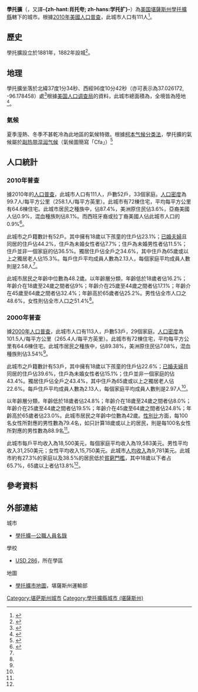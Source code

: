 {{noteTA
|G1=USState
|1=zh-hans:肖托夸; zh-hant:學托擴;
}}
{{about|堪薩斯州的城市||學托擴 (消歧義)}}
{{Infobox settlement
|name = 學托擴
|native_name = Chautauqua
|settlement_type = [[城市|城市]]
|nickname = 
|motto =
|image_skyline = 
|image_caption = 
|image_flag = 
|image_seal =
|image_map = Chautauqua_County_Kansas_Incorporated_and_Unincorporated_areas_Chautauqua_Highlighted.svg
|map_caption = 學托擴於[[學托擴縣_(堪薩斯州)|學托擴縣]]及[[堪薩斯州|堪薩斯州]]之地理位置
|image_map1 = Map of Chautauqua Co, Ks, USA.png
|map_caption1 = {{le|堪薩斯州運輸部|Kansas Department of Transportation}}的[[學托擴縣_(堪薩斯州)|學托擴縣]]地圖（[[:File:Kansas_official_transportation_map_legend.png|圖例]]）
|coordinates_region = US-KS
|subdivision_type = [[世界政區索引|國家]]
|subdivision_name = [[美国|美国]]
|subdivision_type1 = [[美國行政區劃|州]]
|subdivision_name1 = [[堪薩斯州|堪薩斯州]]
|subdivision_type2 = [[堪萨斯州行政区划|縣]]
|subdivision_name2 = [[學托擴縣_(堪薩斯州)|學托擴縣]]
|government_footnotes = 
|government_type = 
|leader_title = 
|leader_name = 
|leader_title1 = 
|leader_name1 = 
|established_title = 
|established_date =
|area_footnotes = <ref name ="Gazetteer files"/>
|area_total_sq_mi = 0.43
|area_land_sq_mi = 0.43
|area_water_sq_mi = 0
|area_total_km2 = 1.11
|area_land_km2 = 1.11
|area_water_km2 = 0
|population_as_of = [[2010年美國人口普查|2010]]
|population_est = 108
|pop_est_as_of = 2012<ref name="2012 Pop Estimate">{{cite web|title=Population Estimates|url=http://www.census.gov/popest/data/cities/totals/2012/SUB-EST2012.html|publisher=[[美国人口调查局|美国人口调查局]]|accessdate=2013-05-29|archive-url=https://www.webcitation.org/6HQu4Spqa?url=http://www.census.gov/popest/data/cities/totals/2012/SUB-EST2012.html|archive-date=2013-06-17|dead-url=yes}}</ref>
|population_total = 111
|population_footnotes = <ref name ="FactFinder"/>
|population_density_sq_mi = auto
|population_density_km2 = auto
|timezone = [[北美中部时区|CST]]
|utc_offset = -6
|timezone_DST = CDT
|utc_offset_DST = -5
|elevation_footnotes = 
|elevation_m = 276
|elevation_ft = 906
|coordinates_display = inline,title
|coordinates_type = region:US_type:city
|latd = 37 |latm = 01 |lats = 34 |latNS = N
|longd = 96 |longm = 10 |longs = 42 |longEW = W
|postal_code_type = [[美國郵區編號|郵區編號]]
|postal_code = 67334
|area_code = [[電話區號620|620]]
|blank_name = [[聯邦資料處理標準|FIPS代碼]]
|blank_info = 20-12675 <ref name="GR2">{{cite web|url=http://factfinder2.census.gov|publisher=[[美国人口调查局|美国人口调查局]]|accessdate=2008-01-31|title=American FactFinder|archive-date=2013-09-11|archive-url=https://web.archive.org/web/20130911234518/http://factfinder2.census.gov/|dead-url=no}}</ref>
|blank1_name = [[地名信息系统|GNIS]] ID
|blank1_info = 0469157 <ref name="GR3">{{cite web|url=http://geonames.usgs.gov|accessdate=2008-01-31|title=US Board on Geographic Names|publisher=[[美國地質調查局|美國地質調查局]]|date=2007-10-25|archive-date=2012-02-26|archive-url=https://www.webcitation.org/65jET5cdV?url=http://geonames.usgs.gov/|dead-url=no}}</ref>
|website = 
|footnotes = 
}}

'''學托擴'''（{{lang|en|'''Chautauqua'''}}，又譯'''-{zh-hant:肖托夸; zh-hans:学托扩}-'''）為[[美国|美国]][[堪薩斯州|堪薩斯州]][[學托擴縣_(堪薩斯州)|學托擴縣]]轄下的城市。根據[[2010年美國人口普查|2010年美國人口普查]]，此城市人口有111人<ref name="Census2010">{{cite web|title=2010 City Population and Housing Occupancy Status|url=http://factfinder2.census.gov/faces/tableservices/jsf/pages/productview.xhtml?pid=DEC_10_PL_GCTPL2.ST13&prodType=table|publisher=U.S. Census Bureau|accessdate=November 3, 2011|archive-date=2011-07-21|archive-url=https://web.archive.org/web/20110721034521/http://factfinder2.census.gov/faces/tableservices/jsf/pages/productview.xhtml?pid=DEC_10_PL_GCTPL2.ST13&prodType=table|dead-url=no}}</ref>。

==歷史==
學托擴設立於1881年，1882年設城<ref>{{cite book | url=http://books.google.com/books?id=o8X5krq3fP8C&pg=PA314#v=onepage&q&f=false | title=Kansas: A Cyclopedia of State History, Embracing Events, Institutions, Industries, Counties, Cities, Towns, Prominent Persons, Etc. | publisher=Standard Publishing Company | author=Blackmar, Frank Wilson | year=1912 | pages=314}}</ref>。

==地理==
學托擴坐落於北緯37度1分34秒、西經96度10分42秒（亦可表示為37.026172, -96.178458）處<ref name="GR1">{{cite web|url=http://www.census.gov/geo/www/gazetteer/gazette.html|publisher=[[美国人口调查局|美国人口调查局]]|accessdate=2011-04-23|date=2011-02-12|title=US Gazetteer files: 2010, 2000, and 1990|archive-url=https://web.archive.org/web/20060720110047/http://www.census.gov/geo/www/gazetteer/gazette.html|archive-date=2006-07-20|dead-url=yes}}</ref>根據[[美国人口调查局|美国人口调查局]]的資料，此城市總面積為{{convert|1.11|sqkm|sqmi|2}}，全境皆為陸地<ref name ="Gazetteer files">{{cite web|title=US Gazetteer files 2010|url=http://www.census.gov/geo/www/gazetteer/files/Gaz_places_national.txt|publisher=[[美国人口调查局|美国人口调查局]]|accessdate=2012-07-06|archive-url=https://www.webcitation.org/699nOulzi?url=http://www.census.gov/geo/www/gazetteer/files/Gaz_places_national.txt|archive-date=2012-07-14|dead-url=yes}}</ref>。

===氣候===
夏季溼熱、冬季不甚乾冷為此地區的氣候特徵。根據[[柯本气候分类法|柯本气候分类法]]，學托擴的氣候屬於[[副热带湿润气候|副热带湿润气候]]（氣候圖簡寫「Cfa」）<ref>{{Cite web |url=http://www.weatherbase.com/weather/weather-summary.php3?s=393443&cityname=Chautauqua%2C+Kansas%2C+United+States+of+America&units= |title=Climate Summary for Chautauqua, Kansas |accessdate=2016-05-13 |archive-date=2016-12-20 |archive-url=https://web.archive.org/web/20161220201143/http://www.weatherbase.com/weather/weather-summary.php3?s=393443&cityname=Chautauqua%2C+Kansas%2C+United+States+of+America&units= |dead-url=no }}</ref>

==人口統計==
{{US Census population
|align=left
|1910= 348
|1920= 401
|1930= 282
|1940= 254
|1950= 215
|1960= 205
|1970= 137
|1980= 156
|1990= 132
|2000= 113
|2010= 111
|estyear=2014
|estimate=106
|estref=<ref name="USCensusEst2014">{{cite web|url=http://www.census.gov/popest/data/cities/totals/2014/SUB-EST2014.html|title=Annual Estimates of the Resident Population for Incorporated Places: April 1, 2010 to July 1, 2014|accessdate=June 4, 2015|archive-url=https://web.archive.org/web/20150523034651/https://www.census.gov/popest/data/cities/totals/2014/SUB-EST2014.html|archive-date=2015-05-23|dead-url=yes}}</ref>
|align-fn=center
|footnote=[http://www.census.gov/prod/www/abs/decennial/ U.S. Decennial Census]
}}

===2010年普查===
據2010年的[[2010年美國人口普查|人口普查]]，此城市人口有111人，戶數52戶，33個家庭。[[人口密度|人口密度]]為99.7人/每平方公里（258.1人/每平方英里）。此城市有72棟住宅，平均每平方公里有64.6棟住宅。此城市居民之種族中，{{le|美國種族和民族|Race and ethnicity in the United States Census|白人}}佔87.4%，美洲原住民佔3.6%，亞裔美國人佔0.9%，混血種族則佔8.1%。而西班牙裔或拉丁裔美國人佔此城市人口的0.9%<ref name ="FactFinder">{{cite web|title=American FactFinder|url=http://factfinder2.census.gov/faces/nav/jsf/pages/index.xhtml|publisher=[[美国人口调查局|美国人口调查局]]|accessdate=2012-07-06|archive-date=2012-02-17|archive-url=https://www.webcitation.org/65WtHj6J5?url=http://factfinder2.census.gov/faces/nav/jsf/pages/index.xhtml|dead-url=no}}</ref>。

此城市之戶籍數計有52戶。其中擁有18歲以下孩童的住戶佔23.1%；[[婚姻|已婚夫婦]]且同居的住戶佔44.2%，住戶為未婚女性者佔7.7%；住戶為未婚男性者佔11.5%；住戶並非一個家庭的佔36.5%。獨居住戶佔全戶之34.6%，其中住戶為65歲或以上之獨居老人佔15.3%。每戶住戶平均成員人數為2.13人，每個家庭平均成員人數則是2.58人<ref name ="FactFinder"/>。

此城市居民之年齡中位數為48.2歲。以年齡層分類，年齡低於18歲者佔16.2%；年齡介在18歲至24歲之間者佔9%；年齡介在25歲至44歲之間者佔17.1%；年齡介在45歲至64歲之間者佔32.4%；年齡高於65歲者佔25.2%。男性佔全市人口之48.6%，女性則佔全市人口之51.4%<ref name ="FactFinder"/>。

===2000年普查===
據[[2000年美國人口普查|2000年人口普查]]，此城市人口有113人，戶數53戶，29個家庭。[[人口密度|人口密度]]為101.5人/每平方公里（265.4人/每平方英里）。此城市有72棟住宅，平均每平方公里有64.6棟住宅。此城市居民之種族中，{{le|美國種族和民族|Race and ethnicity in the United States Census|白人}}佔89.38%，美洲原住民佔7.08%，混血種族則佔3.54%<ref name="GR2" />。

此城市之戶籍數計有53戶，其中擁有18歲以下孩童的住戶佔22.6%；[[婚姻|已婚夫婦]]且同居的住戶佔39.6%，住戶為未婚女性者佔15.1%；住戶並非一個家庭的佔43.4%。獨居住戶佔全戶之43.4%，其中住戶為65歲或以上之獨居老人佔22.6%。每戶住戶平均成員人數為2.13人，每個家庭平均成員人數則是2.97人<ref name="GR2" />。

以年齡層分類，年齡低於18歲者佔24.8%；年齡介在18歲至24歲之間者佔8.0%；年齡介在25歲至44歲之間者佔19.5%；年齡介在45歲至64歲之間者佔24.8%；年齡高於65歲者佔23.0%。此城市居民之年齡中位數為42歲。[[性別比|性別比]]方面，每100名女性所對應的男性數為79.4名，如只計算18歲或以上的居民，則是每100名女性所對應的男性數為88.9名<ref name="GR2" />。

此城市每戶平均收入為18,500美元，每個家庭平均收入為19,583美元。男性平均收入31,250美元；女性平均收入15,750美元。此城市[[人均收入|人均收入]]為9,781美元。此城市約有27.3%的家庭以及38.5%的居民低於[[貧窮門檻|貧窮門檻]]，其中18歲以下者占65.7%，65歲以上者佔13.8%<ref name="GR2" />。

==參考資料==
{{Reflist|30em}}

==外部連結==
{{Commons category|Chautauqua, Kansas}}
{{Portal|堪薩斯州}}
;城市
* [https://web.archive.org/web/20111213111056/http://www.lkm.org/directory/cities.php?ID=155 學托擴—公職人員名錄]
;學校
* [http://www.usd286.org/ USD 286]{{Wayback|url=http://www.usd286.org/ |date=20160515113308 }}，所在學區
;地圖
* [http://www.ksdot.org/Assets/wwwksdotorg/bureaus/burTransPlan/maps/city-pdf/chautauqua.pdf 學托擴市地圖]{{Wayback|url=http://www.ksdot.org/Assets/wwwksdotorg/bureaus/burTransPlan/maps/city-pdf/chautauqua.pdf |date=20160309191032 }}，堪薩斯州運輸部

{{學托擴縣 (堪薩斯州)}}

{{DEFAULTSORT:Chautauqua}}
[[Category:堪萨斯州城市|Category:堪萨斯州城市]]
[[Category:學托擴縣城市_(堪薩斯州)|Category:學托擴縣城市 (堪薩斯州)]]